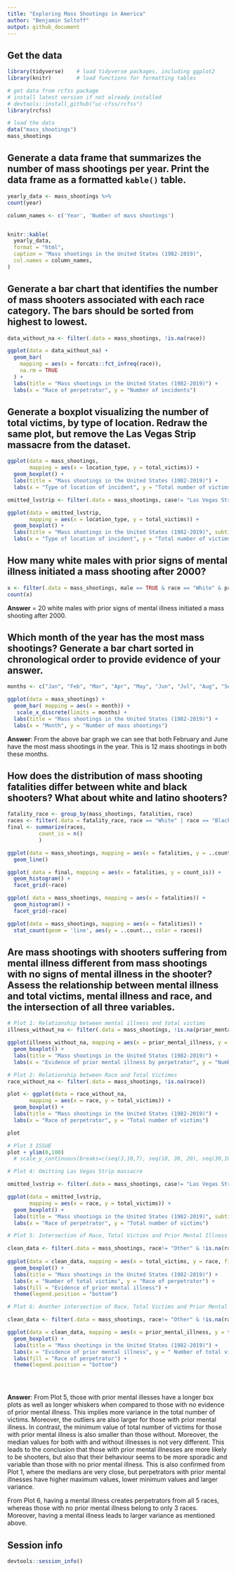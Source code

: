 ```yaml
---
title: "Exploring Mass Shootings in America"
author: "Benjamin Soltoff"
output: github_document
---
```


## Get the data

```r
library(tidyverse)    # load tidyverse packages, including ggplot2
library(knitr)        # load functions for formatting tables

# get data from rcfss package
# install latest version if not already installed
# devtools::install_github("uc-cfss/rcfss")
library(rcfss)

# load the data
data("mass_shootings")
mass_shootings
```

## Generate a data frame that summarizes the number of mass shootings per year. Print the data frame as a formatted `kable()` table.

```r
yearly_data <- mass_shootings %>%
count(year)

column_names <- c('Year', 'Number of mass shootings')


knitr::kable(
  yearly_data,
  format = "html",
  caption = "Mass shootings in the United States (1982-2019)",
  col.names = column_names,
)


```


## Generate a bar chart that identifies the number of mass shooters associated with each race category. The bars should be sorted from highest to lowest.

```r
data_without_na <- filter(.data = mass_shootings, !is.na(race))

ggplot(data = data_without_na) + 
  geom_bar(
    mapping = aes(x = forcats::fct_infreq(race)), 
    na.rm = TRUE
  ) + 
  labs(title = "Mass shootings in the United States (1982-2019)") +
  labs(x = "Race of perpetrator", y = "Number of incidents")


```

## Generate a boxplot visualizing the number of total victims, by type of location. Redraw the same plot, but remove the Las Vegas Strip massacre from the dataset.

```r
 
ggplot(data = mass_shootings, 
       mapping = aes(x = location_type, y = total_victims)) +
  geom_boxplot() +
  labs(title = "Mass shootings in the United States (1982-2019)") +
  labs(x = "Type of location of incident", y = "Total number of victims")

omitted_lvstrip <- filter(.data = mass_shootings, case!= "Las Vegas Strip massacre"	)

ggplot(data = omitted_lvstrip, 
       mapping = aes(x = location_type, y = total_victims)) +
  geom_boxplot() +
  labs(title = "Mass shootings in the United States (1982-2019)", subtitle = "Omitting Las Vegas Strip massacre") +
  labs(x = "Type of location of incident", y = "Total number of victims")
```

## How many white males with prior signs of mental illness initiated a mass shooting after 2000?

```r
x <- filter(.data = mass_shootings, male == TRUE & race == "White" & prior_mental_illness == "Yes" & year > 2000)
count(x)
```

**Answer** = 20 white males with prior signs of mental illness initiated a mass shooting after 2000.

## Which month of the year has the most mass shootings? Generate a bar chart sorted in chronological order to provide evidence of your answer.

```r

months <- c("Jan", "Feb", "Mar", "Apr", "May", "Jun", "Jul", "Aug", "Sep", "Oct", "Nov", "Dec")

ggplot(data = mass_shootings) +
  geom_bar( mapping = aes(x = month)) + 
   scale_x_discrete(limits = months) + 
  labs(title = "Mass shootings in the United States (1982-2019)") +
  labs(x = "Month", y = "Number of mass shootings")

```

**Answer**: From the above bar graph we can see that both February and June have the most mass shootings in the year. This is 12 mass shootings in both these months.

## How does the distribution of mass shooting fatalities differ between white and black shooters? What about white and latino shooters?

```r


fatality_race <- group_by(mass_shootings, fatalities, race)
races <- filter(.data = fatality_race, race == "White" | race == "Black" | race == "Latino") 
final <- summarize(races, 
          count_is = n()
          )

ggplot(data = mass_shootings, mapping = aes(x = fatalities, y = ..count.., colour = race)) + 
  geom_line()

ggplot( data = final, mapping = aes(x = fatalities, y = count_is)) +
  geom_histogram() +
  facet_grid(~race)

ggplot( data = mass_shootings, mapping = aes(x = fatalities)) +
  geom_histogram() +
  facet_grid(~race)

ggplot(data = mass_shootings, mapping = aes(x = fatalities)) +
  stat_count(geom = 'line', aes(y = ..count.., color = races))


```

## Are mass shootings with shooters suffering from mental illness different from mass shootings with no signs of mental illness in the shooter? Assess the relationship between mental illness and total victims, mental illness and race, and the intersection of all three variables.

```r

# Plot 1: Relationship between mental illness and total victims
illness_without_na <- filter(.data = mass_shootings, !is.na(prior_mental_illness))

ggplot(illness_without_na, mapping = aes(x = prior_mental_illness, y = total_victims)) + 
  geom_boxplot() + 
  labs(title = "Mass shootings in the United States (1982-2019)") +
  labs(x = "Evidence of prior mental illness by perpetrator", y = "Number of total victims")

# Plot 2: Relationship between Race and Total Victimes
race_without_na <- filter(.data = mass_shootings, !is.na(race))

plot <- ggplot(data = race_without_na, 
       mapping = aes(x = race, y = total_victims)) +
  geom_boxplot() +
  labs(title = "Mass shootings in the United States (1982-2019)") +
  labs(x = "Race of perpetrator", y = "Total number of victims")

plot 

# Plot 3 ISSUE
plot + ylim(0,100)
  # scale_y_continuous(breaks=c(seq(3,10,7), seq(10, 30, 20), seq(30,100,70), seq(100,300,200)))

# Plot 4: Omitting Las Vegas Strip massacre

omitted_lvstrip <- filter(.data = mass_shootings, case!= "Las Vegas Strip massacre"	)

ggplot(data = omitted_lvstrip, 
       mapping = aes(x = race, y = total_victims)) +
  geom_boxplot() +
  labs(title = "Mass shootings in the United States (1982-2019)", subtitle = "Omitting Las Vegas Strip Massacre (2017") +
  labs(x = "Race of perpetrator", y = "Total number of victims")

# Plot 5: Intersection of Race, Total Victims and Prior Mental Illness

clean_data <- filter(.data = mass_shootings, race!= "Other" & !is.na(race) & !is.na(prior_mental_illness))
  
ggplot(data = clean_data, mapping = aes(x = total_victims, y = race, fill = prior_mental_illness)) +
  geom_boxplot() + 
  labs(title = "Mass shootings in the United States (1982-2019)") +
  labs(x = "Number of total victims", y = "Race of perpetrator") + 
  labs(fill = "Evidence of prior mental illness") + 
  theme(legend.position = "bottom")

# Plot 6: Another intersection of Race, Total Victims and Prior Mental Illness

clean_data <- filter(.data = mass_shootings, race!= "Other" & !is.na(race) & !is.na(prior_mental_illness))

ggplot(data = clean_data, mapping = aes(x = prior_mental_illness, y = total_victims, fill = race)) +
  geom_boxplot() + 
  labs(title = "Mass shootings in the United States (1982-2019)") +
  labs(x = "Evidence of prior mental illness", y = " Number of total victims") + 
  labs(fill = "Race of perpetrator") + 
  theme(legend.position = "bottom")


  

```
**Answer**: From Plot 5, those with prior mental illesses have a longer box plots as well as longer whiskers when compared to those with no evidence of prior mental illness. This implies more variance in the total number of victims. Moreover, the outliers are also larger for those with prior mental illness. In contrast, the minimum value of total number of victims for those with prior mental illness is also smaller than those without. Moreover, the median values for both with and without illnesses is not very different. This leads to the conclusion that those with prior mental illnesses are more likely to be shooters, but also that their behaviour seems to be more sporadic and variable than those with no prior mental illness. This is also confirmed from Plot 1, where the medians are very close, but perpetrators with prior mental illnesses have higher maximum values, lower minimum values and larger variance.

From Plot 6, having a mental illness creates perpetrators from all 5 races, whereas those with no prior mental illness belong to only 3 races. Moreover, having a mental illness leads to larger variance as mentioned above. 


## Session info

```r
devtools::session_info()
```


